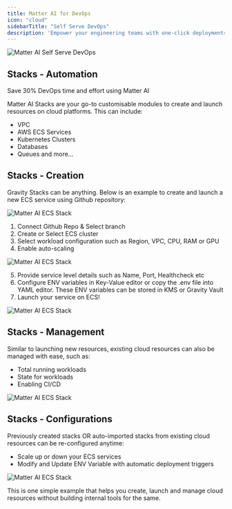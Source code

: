 ```yaml
---
title: Matter AI for DevOps
icon: "cloud"
sidebarTitle: "Self Serve DevOps"
description: 'Empower your engineering teams with one-click deployments for S3, Kubernetes, Virtual Machines, Databases, and more—all within your secure cloud environment'
---
```


<img
  className="block"
  src="https://res.cloudinary.com/dor5uewzz/image/upload/v1737611182/stacks_j1drdd.png"
  alt="Matter AI Self Serve DevOps"
/>

## Stacks - Automation

<Note>Save 30% DevOps time and effort using Matter AI</Note>

Matter AI Stacks are your go-to customisable modules to create and launch resources on cloud platforms. This can include:
- VPC
- AWS ECS Services
- Kubernetes Clusters
- Databases
- Queues
and more...

## Stacks - Creation

Gravity Stacks can be anything. Below is an example to create and launch a new ECS service using Github repository:

<img
  className="block"
  src="/images/ecs-0.png"
  alt="Matter AI ECS Stack"
/>

1. Connect Github Repo & Select branch
2. Create or Select ECS cluster
3. Select workload configuration such as Region, VPC, CPU, RAM or GPU
4. Enable auto-scaling

<img
  className="block"
  src="/images/ecs-1.png"
  alt="Matter AI ECS Stack"
/>

5. Provide service level details such as Name, Port, Healthcheck etc
6. Configure ENV variables in Key-Value editor or copy the .env file into YAML editor. These ENV variables can be stored in KMS or Gravity Vault
7. Launch your service on ECS!

<img
  className="block"
  src="/images/ecs-2.png"
  alt="Matter AI ECS Stack"
/>

## Stacks - Management

Similar to launching new resources, existing cloud resources can also be managed with ease, such as:

- Total running workloads
- State for workloads
- Enabling CI/CD

<img
  className="block"
  src="/images/ecs-3.png"
  alt="Matter AI ECS Stack"
/>

## Stacks - Configurations

Previously created stacks OR auto-imported stacks from existing cloud resources can be re-configured anytime:

- Scale up or down your ECS services
- Modify and Update ENV Variable with automatic deployment triggers

<img
  className="block"
  src="/images/ecs-4.png"
  alt="Matter AI ECS Stack"
/>

This is one simple example that helps you create, launch and manage cloud resources without building internal tools for the same.

